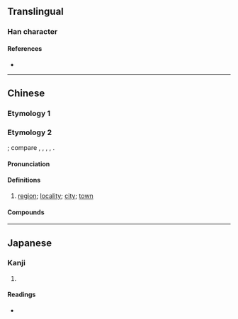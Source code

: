 {{also|猛}}
{{character info/new}}
==Translingual==

===Han character===
{{Han char|rn=19|rad=力|as=08|sn=10|four=|canj=NTKS|ids=⿰孟力}}

====References====
* {{Han ref|kx=0148.060|dkj=02379|dj=0333.140|hdz=10373.150|uh=52D0|ud=21200}}

----

==Chinese==

===Etymology 1===
{{zh-see|猛|v}}

===Etymology 2===
{{zh-forms}}
{{zh-wp}}
{{bor|zh|tai}}; compare {{cog|th|เมือง}}, {{cog|lo|ເມືອງ}}, {{cog|khb|ᦵᦙᦲᧂ}}, {{cog|shn|မိူင်း}}, {{cog|blt|ꪹꪣꪉ|tr=mứang}}.

====Pronunciation====
{{zh-pron
|m=měng
|c=maang5
|cat=n
}}

====Definitions====
{{zh-hanzi}}

# {{lb|zh|only used in [[Tai]] placenames}} [[region]]; [[locality]]; [[city]]; [[town]]

====Compounds====
{{zh-der|勐卯|勐海|勐遮|勐罕|勐馬|勐拉|勐董|勐先|勐臘|勐勐}}

----

==Japanese==

===Kanji===
{{ja-kanji|grade=|rs=力08}}

# {{defn|lang=ja|sort=力08}}

====Readings====
* {{ja-readings|on=[[ばう]] (bau)|kun=}}